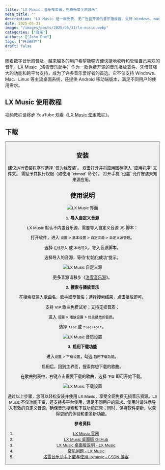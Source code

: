 ```yaml
---
title: "LX Music：音乐搜索器，免费畅享全网音乐"
meta_title: ""
description: "LX Music 是一款免费、无广告且开源的音乐播放器，支持 Windows、macOS、Linux 和 Android 多平台。它基于 React、Electron 和 Vue 技术开发，界面简洁，操作方便，支持高品质音乐播放和下载。LX Music 内置多音乐源，提供智能搜索、歌词显示和播放列表管理，适合音乐爱好者和技术学习者。虽然不支持 iOS，但它鼓励用户参与开源社区，共同推动软件发展，致力于打造纯净、高效的音乐体验平台。"
date: 2025-05-31
image: "/images/posts/2025/05/31/lx-music.webp"
categories: ["音乐"]
authors: ["John Doe"]
tags: ["开源软件"]
draft: false
---
```


随着数字音乐的普及，越来越多的用户希望能够方便快捷地收听和管理自己喜欢的音乐。LX Music（洛雪音乐助手）作为一款免费开源的音乐播放软件，凭借其强大的功能和跨平台支持，成为了许多音乐爱好者的首选。它不仅支持 Windows、Mac、Linux 等主流桌面系统，还提供 Android 移动端版本，满足不同用户的使用需求。

## LX Music 使用教程

<Notice type="note">视频教程请移步 YouTube 观看《[LX Music 使用教程](https://youtu.be/rtr1VT37i_o)》。</Notice>

## 下载

<Button label="LX Music 下载" link="https://lxmusic.toside.cn/download" style="solid" />

## 安装

<Tabs client:load>
    <Tab name="Windows">
        建议运行安装程序时选择 `仅为我安装`。
    </Tab>
    <Tab name="macOS">
        双击打开并将应用图标拖入 `应用程序` 文件夹。
    </Tab>
    <Tab name="Linux">
        需赋予其执行权限（如使用 `chmod` 命令）。
    </Tab>
    <Tab name="Android">
        打开手机 `设置` 允许安装未知来源应用。
    </Tab>
</Tabs>

## 使用说明

<Image
    src="/images/posts/2025/05/31/lx-music-gui.webp"
    alt="LX Music 界面"
/>

**1. 导入自定义音源**

LX Music 默认不内置音乐源，需要导入自定义音源 JS 脚本：

打开软件，进入 `设置` > `基本设置` > `自定义源` > `自定义源管理`。

选择 `在线导入` 或 `本地导入`，导入音源脚本。

选择导入的音源，等待“初始化成功”提示。

<Image
    src="/images/posts/2025/05/31/lx-music-zi-ding-yi-yuan.gif"
    alt="LX Music 自定义源"
/>

<Notice type="note">更多音源请移步《[洛雪音乐源](https://github.com/pdone/lx-music-source)》。</Notice>

**2. 搜索与播放音乐**

在搜索框输入歌曲名、歌手或专辑名；选择搜索结果，点击播放即可。

支持 VIP 歌曲免费试听；支持无损音质：

进入 `设置` > `播放设置` > `优先播放的音质`。

选择 `flac` 或 `flac24bit`。

<Image
    src="/images/posts/2025/05/31/lx-music-yin-zhi-she-zhi.gif"
    alt="LX Music 音质设置"
/>

**3. 启用下载功能**

进入`设置` > `下载设置`，勾选 `启用下载功能`。

启用后，回到主界面，搜索你想下载的歌曲。

在歌曲列表中，右键点击需要下载的歌曲，选择 `下载` 即可开始下载。

<Image
    src="/images/posts/2025/05/31/lx-music-xia-zai-she-zhi.gif"
    alt="LX Music 下载设置"
/>

通过以上步骤，您可以轻松安装并使用 LX Music，享受全网免费无损音乐资源。LX Music 不仅功能丰富，还支持多平台使用，满足不同用户的需求。使用时请注意导入有效的自定义音源，确保音乐搜索和下载功能正常；同时，保持软件更新，以获得更好的体验和更多新功能。

**参考资料**

1. [LX Music 官网](https://lxmusic.toside.cn/)
2. [LX Music 桌面版 GitHub](https://github.com/lyswhut/lx-music-desktop)
3. [LX Music 桌面版说明 - LX Music](https://lxmusic.toside.cn/desktop)
4. [常见问题 - LX Music](https://lxmusic.toside.cn/desktop/faq)
5. [洛雪音乐助手下载与使用_lxmusic - CSDN 博客](https://blog.csdn.net/qq_44139306/article/details/135816971)